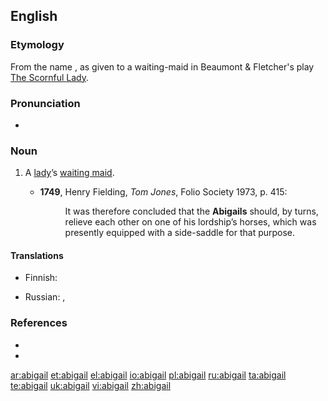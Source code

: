 {{also|Abigail}}
==English==

===Etymology===
From the name {{term|Abigail}}, as given to a waiting-maid in Beaumont & Fletcher's play [[w:The Scornful Lady|The Scornful Lady]].

===Pronunciation===
* {{a|UK|US}} {{IPA|/ˈabɪɡeɪl/|/ˈab.ə.ɡeɪl/}}

===Noun===
{{en-noun}}

# {{obsolete}} A [[lady]]’s [[waiting maid]].
#* '''1749''', Henry Fielding, ''Tom Jones'', Folio Society 1973, p. 415:
#*: It was therefore concluded that the '''Abigails''' should, by turns, relieve each other on one of his lordship’s horses, which was presently equipped with a side-saddle for that purpose.

====Translations====
{{trans-top|lady's waiting-maid}}
* Finnish: {{t-|fi|kamarineito}}
{{trans-mid}}
* Russian: {{t|ru|горничная|f|sc=Cyrl}}, {{t|ru|камеристка|f|sc=Cyrl}}
{{trans-bottom}}

===References===
* {{R:Century 1911}}
* {{R:Webster 1913}}

[[ar:abigail]]
[[et:abigail]]
[[el:abigail]]
[[io:abigail]]
[[pl:abigail]]
[[ru:abigail]]
[[ta:abigail]]
[[te:abigail]]
[[uk:abigail]]
[[vi:abigail]]
[[zh:abigail]]